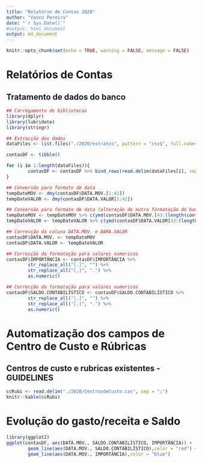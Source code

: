 ```yaml
---
title: "Relatório de Contas 2020"
author: "Vasco Pereira"
date: "`r Sys.Date()`"
#output: html_document
output: md_document
---
```


```r
knitr::opts_chunk$set(echo = TRUE, warning = FALSE, message = FALSE)
```

# Relatórios de Contas 

## Tratamento de dados do banco

```r
## Carregamento de bibliotecas
library(dplyr)
library(lubridate)
library(stringr)

## Extracção dos dados
dataFiles <- list.files("./2020/extratos", pattern = "csv$", full.names = TRUE)

contasDF <- tibble()

for (i in 1:length(dataFiles)){
        contasDF <- contasDF %>% bind_rows(read.delim(dataFiles[i], sep = ";"))
}

## Conversão para formato de data
tempDateMOV <- dmy(contasDF$DATA.MOV.[1:42])
tempDateVALOR <- dmy(contasDF$DATA.VALOR[1:42])

## Conversão para formato de data (alteração de outra formatação do banco)
tempDateMOV <- tempDateMOV %>% c(ymd(contasDF$DATA.MOV.[43:(length(contasDF$DATA.MOV.))]))
tempDateVALOR <- tempDateVALOR %>% c(ymd(contasDF$DATA.VALOR[43:(length(contasDF$DATA.VALOR))]))

## Correcção da coluna DATA.MOV. e DARA.VALOR
contasDF$DATA.MOV. <- tempDateMOV
contasDF$DATA.VALOR <- tempDateVALOR

## Correcção da formatação para valores numericos
contasDF$IMPORTÂNCIA <- contasDF$IMPORTÂNCIA %>% 
        str_replace_all("[.]", "") %>%
        str_replace_all("[,]", ".") %>%
        as.numeric()

## Correcção da formatação para valores numericos
contasDF$SALDO.CONTABILÍSTICO <- contasDF$SALDO.CONTABILÍSTICO %>% 
        str_replace_all("[.]", "") %>%
        str_replace_all("[,]", ".") %>%
        as.numeric()
```

# Automatização dos campos de Centro de Custo e Rúbricas   
## Centros de custo e rubricas existentes - GUIDELINES

```r
ccRubi <- read.delim("./2020/CentrosdeCusto.csv", sep = ";")
knitr::kable(ccRubi)
```


# Evolução do gasto/receita e Saldo

```r
library(ggplot2)
ggplot(contasDF, aes(DATA.MOV., SALDO.CONTABILÍSTICO, IMPORTÂNCIA)) + 
        geom_line(aes(DATA.MOV., SALDO.CONTABILÍSTICO),color = "red") +
        geom_line(aes(DATA.MOV., IMPORTÂNCIA),color = "blue")
```
